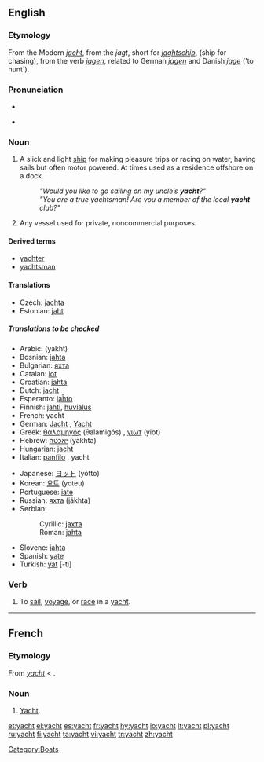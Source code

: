 ==English==
{{wikipedia}}
===Etymology===
From the Modern {{D.}} ''[[jacht]]'', from the {{OD.}} ''jagt'', short for ''[[jaghtschip]]'', (ship for chasing), from the verb ''[[jagen]]'', related to German ''[[jagen]]'' and Danish ''[[jage]]'' ('to hunt').

===Pronunciation===
*{{IPA|/yɒt/}}
*{{audio|en-us-yacht.ogg|Audio (US)}}
*:{{rhymes|ɒt}}

===Noun===
{{en-noun}}

# A slick and light [[ship]] for making pleasure trips or racing on water, having sails but often motor powered. At times used as a residence offshore on a dock.
#:'' "Would you like to go sailing on my uncle’s '''yacht'''?" ''
#:'' "You are a true yachtsman! Are you a member of the local '''yacht''' club?" ''
# Any vessel used for private, noncommercial purposes.

====Derived terms====
*[[yachter]]
*[[yachtsman]]

====Translations====
{{trans-top|slick and light ship }}
* Czech: [[jachta]] {{f}}
* Estonian: [[jaht]]
{{trans-mid}}
{{trans-bottom}}

=====Translations to be checked=====
{{checktrans}}
{{trans-top|to be checked}}
*Arabic: {{ARchar|[[يخت]]}} (yakht)
*Bosnian: [[jahta]] {{f}}
*Bulgarian: [[яхта]] {{f}}
*Catalan: [[iot]] {{m}}
*Croatian: [[jahta]] {{f}}
*Dutch: [[jacht]] {{n}}
*Esperanto: [[jaĥto]]
*Finnish: [[jahti]], [[huvialus]]
*French: yacht {{m}}
*German: [[Jacht]] {{f}}, [[Yacht]] {{f}}
*Greek: [[θαλαμηγός]] (θalamigós) {{f}}, [[γιωτ]] (yiot) {{n}}
*Hebrew: [[יאכטה]] (yakhta) {{f}}
*Hungarian: [[jacht]]
*Italian: [[panfilo]] {{m}}, yacht {{m}}
{{trans-mid}}
*Japanese: [[ヨット]] (yótto)
*Korean: [[요트]] (yoteu)
*Portuguese: [[iate]] {{m}}
*Russian: [[яхта]] (jákhta) {{f}}
*Serbian:
*:Cyrillic: [[јахта]] {{f}}
*:Roman: [[jahta]] {{f}}
*Slovene: [[jahta]] {{f}}
*Spanish: [[yate]] {{m}}
*Turkish: [[yat]] [-tı]
{{trans-bottom}}

===Verb===
{{en-verb}}

# {{intransitive}} To [[sail]], [[voyage]], or [[race]] in a [[yacht]].

[[Category:Boats]]

----

==French==

===Etymology===
From {{E.|fr}} ''[[#English|yacht]]'' < {{D.|fr}}.

===Noun===
{{fr-noun|m}}

# [[#English|Yacht]].

[[et:yacht]]
[[el:yacht]]
[[es:yacht]]
[[fr:yacht]]
[[hy:yacht]]
[[io:yacht]]
[[it:yacht]]
[[pl:yacht]]
[[ru:yacht]]
[[fi:yacht]]
[[ta:yacht]]
[[vi:yacht]]
[[tr:yacht]]
[[zh:yacht]]